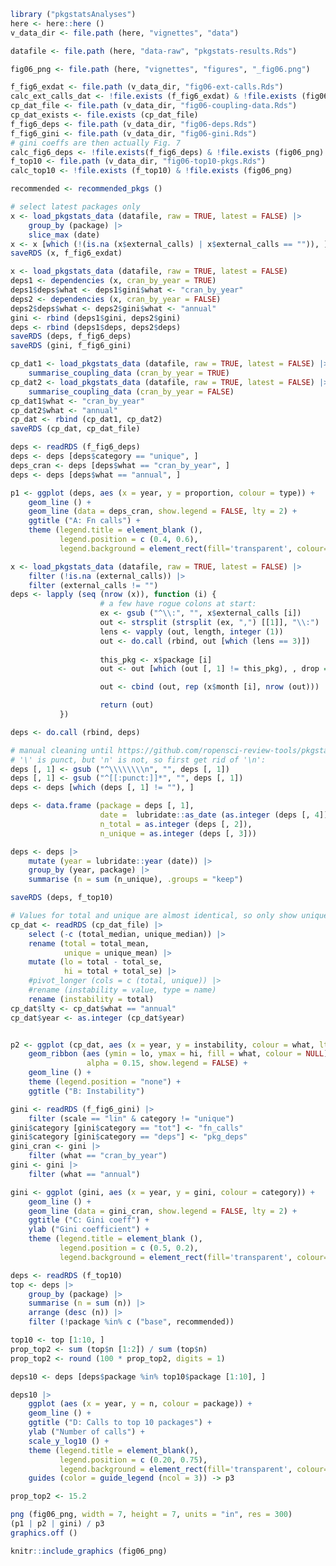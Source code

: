 
```r
library ("pkgstatsAnalyses")
here <- here::here ()
v_data_dir <- file.path (here, "vignettes", "data")

datafile <- file.path (here, "data-raw", "pkgstats-results.Rds")

fig06_png <- file.path (here, "vignettes", "figures", "_fig06.png")

f_fig6_exdat <- file.path (v_data_dir, "fig06-ext-calls.Rds")
calc_ext_calls_dat <- !file.exists (f_fig6_exdat) & !file.exists (fig06_png)
cp_dat_file <- file.path (v_data_dir, "fig06-coupling-data.Rds")
cp_dat_exists <- file.exists (cp_dat_file)
f_fig6_deps <- file.path (v_data_dir, "fig06-deps.Rds")
f_fig6_gini <- file.path (v_data_dir, "fig06-gini.Rds")
# gini coeffs are then actually Fig. 7
calc_fig6_deps <- !file.exists(f_fig6_deps) & !file.exists (fig06_png)
f_top10 <- file.path (v_data_dir, "fig06-top10-pkgs.Rds")
calc_top10 <- !file.exists (f_top10) & !file.exists (fig06_png)
```
```r
recommended <- recommended_pkgs ()
```

```r
# select latest packages only
x <- load_pkgstats_data (datafile, raw = TRUE, latest = FALSE) |>
    group_by (package) |>
    slice_max (date)
x <- x [which (!(is.na (x$external_calls) | x$external_calls == "")), ]
saveRDS (x, f_fig6_exdat)
```


```r
x <- load_pkgstats_data (datafile, raw = TRUE, latest = FALSE)
deps1 <- dependencies (x, cran_by_year = TRUE)
deps1$deps$what <- deps1$gini$what <- "cran_by_year"
deps2 <- dependencies (x, cran_by_year = FALSE)
deps2$deps$what <- deps2$gini$what <- "annual"
gini <- rbind (deps1$gini, deps2$gini)
deps <- rbind (deps1$deps, deps2$deps)
saveRDS (deps, f_fig6_deps)
saveRDS (gini, f_fig6_gini)
```

```r
cp_dat1 <- load_pkgstats_data (datafile, raw = TRUE, latest = FALSE) |>
    summarise_coupling_data (cran_by_year = TRUE)
cp_dat2 <- load_pkgstats_data (datafile, raw = TRUE, latest = FALSE) |>
    summarise_coupling_data (cran_by_year = FALSE)
cp_dat1$what <- "cran_by_year"
cp_dat2$what <- "annual"
cp_dat <- rbind (cp_dat1, cp_dat2)
saveRDS (cp_dat, cp_dat_file)
```



```r
deps <- readRDS (f_fig6_deps)
deps <- deps [deps$category == "unique", ]
deps_cran <- deps [deps$what == "cran_by_year", ]
deps <- deps [deps$what == "annual", ]

p1 <- ggplot (deps, aes (x = year, y = proportion, colour = type)) +
    geom_line () +
    geom_line (data = deps_cran, show.legend = FALSE, lty = 2) +
    ggtitle ("A: Fn calls") +
    theme (legend.title = element_blank (),
           legend.position = c (0.4, 0.6),
           legend.background = element_rect(fill='transparent', colour='transparent'))
```


```r
x <- load_pkgstats_data (datafile, raw = TRUE, latest = FALSE) |>
    filter (!is.na (external_calls)) |>
    filter (external_calls != "")
deps <- lapply (seq (nrow (x)), function (i) {
                    # a few have rogue colons at start:
                    ex <- gsub ("^\\:", "", x$external_calls [i])
                    out <- strsplit (strsplit (ex, ",") [[1]], "\\:")
                    lens <- vapply (out, length, integer (1))
                    out <- do.call (rbind, out [which (lens == 3)])
                    
                    this_pkg <- x$package [i]
                    out <- out [which (out [, 1] != this_pkg), , drop = FALSE]

                    out <- cbind (out, rep (x$month [i], nrow (out)))

                    return (out)
           })

deps <- do.call (rbind, deps)

# manual cleaning until https://github.com/ropensci-review-tools/pkgstats/issues/33
# '\' is punct, but 'n' is not, so first get rid of '\n':
deps [, 1] <- gsub ("^\\\\\\\\n", "", deps [, 1])
deps [, 1] <- gsub ("^[[:punct:]]*", "", deps [, 1])
deps <- deps [which (deps [, 1] != ""), ]

deps <- data.frame (package = deps [, 1],
                    date =  lubridate::as_date (as.integer (deps [, 4])),
                    n_total = as.integer (deps [, 2]),
                    n_unique = as.integer (deps [, 3]))

deps <- deps |>
    mutate (year = lubridate::year (date)) |>
    group_by (year, package) |>
    summarise (n = sum (n_unique), .groups = "keep")

saveRDS (deps, f_top10)
```

```r
# Values for total and unique are almost identical, so only show unique
cp_dat <- readRDS (cp_dat_file) |>
    select (-c (total_median, unique_median)) |>
    rename (total = total_mean,
            unique = unique_mean) |>
    mutate (lo = total - total_se,
            hi = total + total_se) |>
    #pivot_longer (cols = c (total, unique)) |>
    #rename (instability = value, type = name)
    rename (instability = total)
cp_dat$lty <- cp_dat$what == "annual"
cp_dat$year <- as.integer (cp_dat$year)


p2 <- ggplot (cp_dat, aes (x = year, y = instability, colour = what, lty = lty)) +
    geom_ribbon (aes (ymin = lo, ymax = hi, fill = what, colour = NULL),
                 alpha = 0.15, show.legend = FALSE) +
    geom_line () +
    theme (legend.position = "none") +
    ggtitle ("B: Instability")
```

```r
gini <- readRDS (f_fig6_gini) |>
    filter (scale == "lin" & category != "unique")
gini$category [gini$category == "tot"] <- "fn_calls"
gini$category [gini$category == "deps"] <- "pkg_deps"
gini_cran <- gini |>
    filter (what == "cran_by_year")
gini <- gini |>
    filter (what == "annual")

gini <- ggplot (gini, aes (x = year, y = gini, colour = category)) +
    geom_line () +
    geom_line (data = gini_cran, show.legend = FALSE, lty = 2) +
    ggtitle ("C: Gini coeff") +
    ylab ("Gini coefficient") +
    theme (legend.title = element_blank (),
           legend.position = c (0.5, 0.2),
           legend.background = element_rect(fill='transparent', colour='transparent'))
```


```r
deps <- readRDS (f_top10)
top <- deps |>
    group_by (package) |>
    summarise (n = sum (n)) |>
    arrange (desc (n)) |>
    filter (!package %in% c ("base", recommended))

top10 <- top [1:10, ]
prop_top2 <- sum (top$n [1:2]) / sum (top$n)
prop_top2 <- round (100 * prop_top2, digits = 1)

deps10 <- deps [deps$package %in% top10$package [1:10], ]

deps10 |>
    ggplot (aes (x = year, y = n, colour = package)) +
    geom_line () +
    ggtitle ("D: Calls to top 10 packages") +
    ylab ("Number of calls") +
    scale_y_log10 () +
    theme (legend.title = element_blank(),
           legend.position = c (0.20, 0.75),
           legend.background = element_rect(fill='transparent', colour='transparent')) +
    guides (color = guide_legend (ncol = 3)) -> p3
```
```r
prop_top2 <- 15.2
```


```r
png (fig06_png, width = 7, height = 7, units = "in", res = 300)
(p1 | p2 | gini) / p3
graphics.off ()
```

```r
knitr::include_graphics (fig06_png)
```
